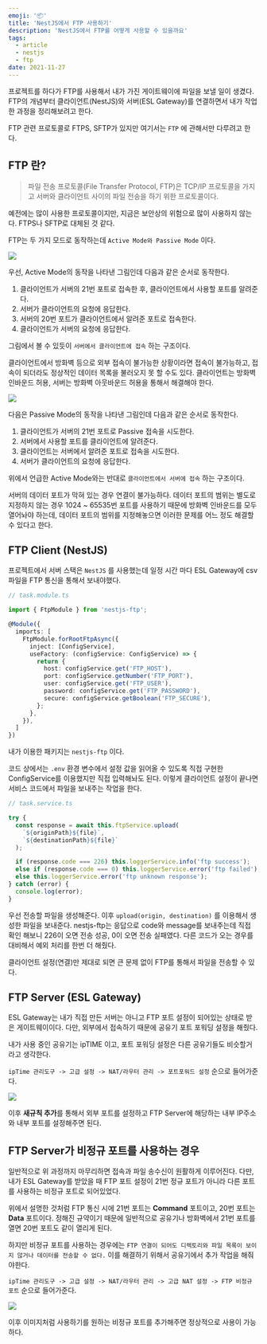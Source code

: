 ```yaml
---
emoji: '📦'
title: 'NestJS에서 FTP 사용하기'
description: 'NestJS에서 FTP를 어떻게 사용할 수 있을까요'
tags:
  - article
  - nestjs
  - ftp
date: 2021-11-27
---
```


프로젝트를 하다가 FTP를 사용해서 내가 가진 게이트웨이에 파일을 보낼 일이 생겼다. FTP의 개념부터 클라이언트(NestJS)와 서버(ESL Gateway)를 연결하면서 내가 작업한 과정을 정리해보려고 한다.

FTP 관련 프로토콜로 FTPS, SFTP가 있지만 여기서는 `FTP` 에 관해서만 다루려고 한다.

## FTP 란?

> 파일 전송 프로토콜(File Transfer Protocol, FTP)은 TCP/IP 프로토콜을 가지고 서버와 클라이언트 사이의 파일 전송을 하기 위한 프로토콜이다.

예전에는 많이 사용한 프로토콜이지만, 지금은 보안상의 위험으로 많이 사용하지 않는다. FTPS나 SFTP로 대체된 것 같다.

FTP는 두 가지 모드로 동작하는데 `Active Mode와 Passive Mode` 이다.

![](0.png)

우선, Active Mode의 동작을 나타낸 그림인데 다음과 같은 순서로 동작한다.

1. 클라이언트가 서버의 21번 포트로 접속한 후, 클라이언트에서 사용할 포트를 알려준다.
2. 서버가 클라이언트의 요청에 응답한다.
3. 서버의 20번 포트가 클라이언트에서 알려준 포트로 접속한다.
4. 클라이언트가 서버의 요청에 응답한다.

그림에서 볼 수 있듯이 `서버에서 클라이언트에 접속` 하는 구조이다.

클라이언트에서 방화벽 등으로 외부 접속이 불가능한 상황이라면 접속이 불가능하고, 접속이 되더라도 정상적인 데이터 목록을 불러오지 못 할 수도 있다. 클라이언트는 방화벽 인바운드 허용, 서버는 방화벽 아웃바운드 허용을 통해서 해결해야 한다.

![](1.png)

다음은 Passive Mode의 동작을 나타낸 그림인데 다음과 같은 순서로 동작한다.

1. 클라이언트가 서버의 21번 포트로 Passive 접속을 시도한다.
2. 서버에서 사용할 포트를 클라이언트에 알려준다.
3. 클라이언트는 서버에서 알려준 포트로 접속을 시도한다.
4. 서버가 클라이언트의 요청에 응답한다.

위에서 언급한 Active Mode와는 반대로 `클라이언트에서 서버에 접속` 하는 구조이다.

서버의 데이터 포트가 막혀 있는 경우 연결이 불가능하다. 데이터 포트의 범위는 별도로 지정하지 않는 경우 1024 ~ 65535번 포트를 사용하기 때문에 방화벽 인바운드를 모두 열어놔야 하는데, 데이터 포트의 범위를 지정해놓으면 이러한 문제를 어느 정도 해결할 수 있다고 한다.

## FTP Client (NestJS)

프로젝트에서 서버 스택은 `NestJS` 를 사용했는데 일정 시간 마다 ESL Gateway에 csv 파일을 FTP 통신을 통해서 보내야했다.

```typescript
// task.module.ts

import { FtpModule } from 'nestjs-ftp';

@Module({
  imports: [
    FtpModule.forRootFtpAsync({
      inject: [ConfigService],
      useFactory: (configService: ConfigService) => {
        return {
          host: configService.get('FTP_HOST'),
          port: configService.getNumber('FTP_PORT'),
          user: configService.get('FTP_USER'),
          password: configService.get('FTP_PASSWORD'),
          secure: configService.getBoolean('FTP_SECURE'),
        };
      },
    }),
  ]
})
```

내가 이용한 패키지는 `nestjs-ftp` 이다.

코드 상에서는 `.env` 환경 변수에서 설정 값을 읽어올 수 있도록 직접 구현한 ConfigService를 이용했지만 직접 입력해놔도 된다. 이렇게 클라이언트 설정이 끝나면 서비스 코드에서 파일을 보내주는 작업을 한다.

```typescript
// task.service.ts

try {
  const response = await this.ftpService.upload(
    `${originPath}${file}`,
    `${destinationPath}${file}`
  );

  if (response.code === 226) this.loggerService.info('ftp success');
  else if (response.code === 0) this.loggerService.error('ftp failed');
  else this.loggerService.error('ftp unknown response');
} catch (error) {
  console.log(error);
}
```

우선 전송할 파일을 생성해준다. 이후 `upload(origin, destination)` 를 이용해서 생성한 파일을 보내준다. nestjs-ftp는 응답으로 code와 message를 보내주는데 직접 확인 해보니 226이 오면 전송 성공, 0이 오면 전송 실패였다. 다른 코드가 오는 경우를 대비해서 예외 처리를 한번 더 해줬다.

클라이언트 설정(연결)만 제대로 되면 큰 문제 없이 FTP를 통해서 파일을 전송할 수 있다.

## FTP Server (ESL Gateway)

ESL Gateway는 내가 직접 만든 서버는 아니고 FTP 포트 설정이 되어있는 상태로 받은 게이트웨이이다. 다만, 외부에서 접속하기 때문에 공유기 포트 포워딩 설정을 해줬다.

내가 사용 중인 공유기는 ipTIME 이고, 포트 포워딩 설정은 다른 공유기들도 비슷할거라고 생각한다.

`ipTime 관리도구 -> 고급 설정 -> NAT/라우터 관리 -> 포트포워드 설정` 순으로 들어가준다.

![](2.png)

이후 **새규칙 추가**를 통해서 외부 포트를 설정하고 FTP Server에 해당하는 내부 IP주소와 내부 포트를 설정해주면 된다.

## FTP Server가 비정규 포트를 사용하는 경우

일반적으로 위 과정까지 마무리하면 접속과 파일 송수신이 원활하게 이루어진다. 다만, 내가 ESL Gateway를 받았을 때 FTP 포트 설정이 21번 정규 포트가 아니라 다른 포트를 사용하는 비정규 포트로 되어있었다.

위에서 설명한 것처럼 FTP 통신 시에 21번 포트는 **Command** 포트이고, 20번 포트는 **Data** 포트이다. 정해진 규약이기 때문에 일반적으로 공유기나 방화벽에서 21번 포트를 열면 20번 포트도 같이 열리게 된다.

하지만 비정규 포트를 사용하는 경우에는 `FTP 연결이 되어도 디렉토리와 파일 목록이 보이지 않거나 데이터를 전송할 수 없다.` 이를 해결하기 위해서 공유기에서 추가 작업을 해줘야한다.

`ipTime 관리도구 -> 고급 설정 -> NAT/라우터 관리 -> 고급 NAT 설정 -> FTP 비정규 포트` 순으로 들어가준다.

![](3.png)

이후 이미지처럼 사용하기를 원하는 비정규 포트를 추가해주면 정상적으로 사용이 가능하다.
